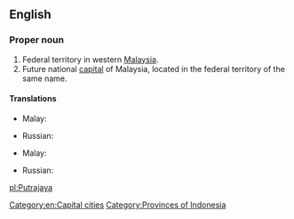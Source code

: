 ==English==
{{wikipedia}}

===Proper noun===
{{en-proper noun}}

# Federal territory in western [[Malaysia]].
# Future national [[capital]] of Malaysia, located in the federal territory of the same name.

====Translations====
{{trans-top|federal territory in Malaysia}}
* Malay: {{t|ms|Putrajaya}}
{{trans-mid}}
* Russian: {{t|ru|Путраджая|f|tr=Putradžája}}
{{trans-bottom}}

{{trans-top|capital of Malaysia}}
* Malay: {{t|ms|Putrajaya}}
{{trans-mid}}
* Russian: {{t|ru|Путраджая|f|tr=Putradžája}}
{{trans-bottom}}

[[Category:en:Capital cities]]
[[Category:Provinces of Indonesia]]

[[pl:Putrajaya]]
